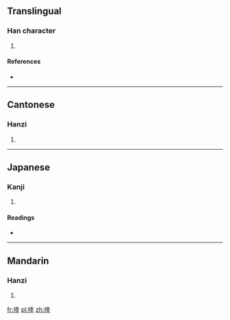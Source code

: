 ==Translingual==

===Han character===
{{Han char|rn=30|rad=口|as=08|sn=11|four=6404<sub>1</sub>|canj=口土廿十 (RGTJ)|ids=⿰[[口]][[幸]]}}

# {{defn|Han|sort=口08}}

====References====
* {{Han ref|kx=0195.020|dkj=03805|dj=0416.020|hdz=10636.060|uh=5548|ud=21832|bh=D4A6|bd=54438}}

----

==Cantonese==

===Hanzi===
{{yue-hanzi|jyut=|y=hang1}}

# {{defn|lang=yue|sort=口08}}

----

==Japanese==

===Kanji===
{{ja-kanji|grade=|rs=口08}}

# {{defn|lang=ja|sort=口08}}

====Readings====
* {{ja-readings|on=[[こう]] (kō), [[きょう]] (kyō), [[がつ]] (gatsu), [[がち]] (gachi), [[さつ]] (satsu)|kun=[[さわぐこえ]] (sawagukoe)}}

----

==Mandarin==

===Hanzi===
{{cmn-hanzi|pin=[[hèng]] ([[heng4]])|wg=heng<sup>4</sup>}}

# {{defn|lang=cmn|sort=口08}}

[[fr:啈]]
[[pl:啈]]
[[zh:啈]]